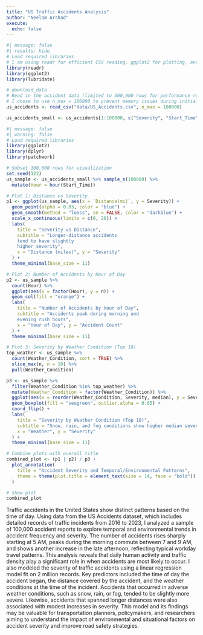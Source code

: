 ```yaml
---
title: "US Traffic Accidents Analysis"
author: "Neelam Arshad"
execute: 
  echo: false
---
```



```r
#| message: false
#| results: hide
# Load required libraries
# I am using readr for efficient CSV reading, ggplot2 for plotting, and lubridate for easy date-time manipulation.
library(readr)     
library(ggplot2)    
library(lubridate)  

# download_data
# Read in the accident data (limited to 500,000 rows for performance reasons)
# I chose to use n_max = 100000 to prevent memory issues during initial exploration. This can be adjusted based on available system resources. I can also use vroom package to read this large dataset.
us_accidents <- read_csv("data/US_Accidents.csv", n_max = 100000)
```

```r
us_accidents_small <- us_accidents[1:100000, c("Severity", "Start_Time", "Distance(mi)", "Weather_Condition")]
```

```r
#| message: false
#| warning: false
# Load required libraries
library(ggplot2)
library(dplyr)
library(patchwork)

# Subset 100,000 rows for visualization
set.seed(123)
us_sample <- us_accidents_small %>% sample_n(100000) %>%
  mutate(Hour = hour(Start_Time))

# Plot 1: Distance vs Severity
p1 <- ggplot(us_sample, aes(x = `Distance(mi)`, y = Severity)) +
  geom_point(alpha = 0.03, color = "blue") +
  geom_smooth(method = "loess", se = FALSE, color = "darkblue") +
  scale_x_continuous(limits = c(0, 20)) +
  labs(
    title = "Severity vs Distance",
    subtitle = "Longer-distance accidents 
    tend to have slightly 
    higher severity",
    x = "Distance (miles)", y = "Severity"
  ) +
  theme_minimal(base_size = 11)

# Plot 2: Number of Accidents by Hour of Day
p2 <- us_sample %>%
  count(Hour) %>%
  ggplot(aes(x = factor(Hour), y = n)) +
  geom_col(fill = "orange") +
  labs(
    title = "Number of Accidents by Hour of Day",
    subtitle = "Accidents peak during morning and 
    evening rush hours",
    x = "Hour of Day", y = "Accident Count"
  ) +
  theme_minimal(base_size = 11)

# Plot 3: Severity by Weather Condition (Top 10)
top_weather <- us_sample %>%
  count(Weather_Condition, sort = TRUE) %>%
  slice_max(n, n = 10) %>%
  pull(Weather_Condition)

p3 <- us_sample %>%
  filter(Weather_Condition %in% top_weather) %>%
  mutate(Weather_Condition = factor(Weather_Condition)) %>%
  ggplot(aes(x = reorder(Weather_Condition, Severity, median), y = Severity)) +
  geom_boxplot(fill = "seagreen", outlier.alpha = 0.05) +
  coord_flip() +
  labs(
    title = "Severity by Weather Condition (Top 10)",
    subtitle = "Snow, rain, and fog conditions show higher median severity",
    x = "Weather", y = "Severity"
  ) +
  theme_minimal(base_size = 11)

# Combine plots with overall title
combined_plot <- (p1 | p2) / p3 +
  plot_annotation(
    title = "Accident Severity and Temporal/Environmental Patterns",
    theme = theme(plot.title = element_text(size = 14, face = "bold"))
  )

# Show plot
combined_plot
```



Traffic accidents in the United States show distinct patterns based on the time of day. Using data from the US Accidents dataset, which includes detailed records of traffic incidents from 2016 to 2023, I analyzed a sample of 100,000 accident reports to explore temporal and environmental trends in accident frequency and severity. The number of accidents rises sharply starting at 5 AM, peaks during the morning commute between 7 and 9 AM, and shows another increase in the late afternoon, reflecting typical workday travel patterns. This analysis reveals that daily human activity and traffic density play a significant role in when accidents are most likely to occur. I also modeled the severity of traffic accidents using a linear regression model fit on 2 million records. Key predictors included the time of day the accident began, the distance covered by the accident, and the weather conditions at the time of the incident. Accidents that occurred in adverse weather conditions, such as snow, rain, or fog, tended to be slightly more severe. Likewise, accidents that spanned longer distances were also associated with modest increases in severity. This model and its findings may be valuable for transportation planners, policymakers, and researchers aiming to understand the impact of environmental and situational factors on accident severity and improve road safety strategies.